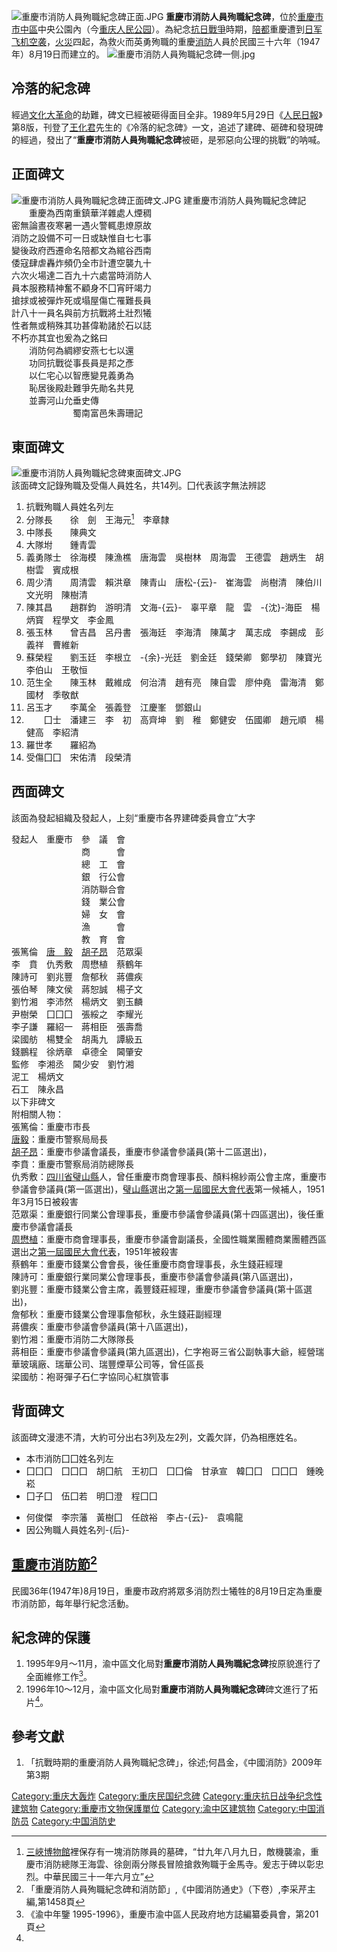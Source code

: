 [[File:重慶市消防人員殉職紀念碑正面.JPG|thumb]]
'''重慶市消防人員殉職紀念碑'''，位於[[重慶市|重慶市]][[渝中区|市中區]]中央公園內（今[[重庆人民公园|重庆人民公园]]）。為紀念[[抗日戰爭|抗日戰爭]]時期，[[陪都|陪都]]重慶遭到[[重庆大轰炸|日军飞机空袭]]，[[火災|火災]]四起，為救火而英勇殉職的重慶[[消防|消防]]人員於民國三十六年（1947年）8月19日而建立的。
[[File:重慶市消防人員殉職紀念碑一侧.jpg|thumb]]

== 冷落的紀念碑 ==
經過[[文化大革命|文化大革命]]的劫難，碑文已經被砸得面目全非。1989年5月29日《[[人民日報|人民日報]]》第8版，刊登了<span style="text-decoration: underline;">王化君</span>先生的《冷落的紀念碑》一文，追述了建碑、砸碑和發現碑的經過，發出了“'''重慶市消防人員殉職紀念碑'''被砸，是邪惡向公理的挑戰”的呐喊。

== 正面碑文 ==
[[File:重慶市消防人員殉職紀念碑正面碑文.JPG|thumb]]
建重慶市消防人員殉職紀念碑記<br />
　　重慶為西南重鎮華洋雜處人煙稠<br />
密無論晝夜寒暑一遇火警輒患燎原故<br />
消防之設備不可一日或缺惟自七七事<br />
變後政府西遷命名陪都文為綰谷西南<br />
倭寇肆虐轟炸頻仍全市計遭空襲九十<br />
六次火場達二百九十六處當時消防人<br />
員本服務精神奮不顧身不囗宵旰竭力<br />
搶捄或被彈炸死或塌屋傷亡罹難長員<br />
計八十一員名與前方抗戰將土壯烈犧<br />
性者無或稍殊其功甚偉勒諸於石以誌<br />
不朽亦其宜也爰為之銘曰<br />
　　消防何為綢繆安燕七七以還　　<br />
　　功同抗戰從事長員是邦之彥　　<br />
　　以仁宅心以智應變見義勇為　　<br />
　　恥居後殿赴難爭先勛名共見　　<br />
　　並壽河山允垂史傳　　　　　　<br />
　　　　　　　蜀南富邑朱壽珊記

== 東面碑文 ==
[[File:重慶市消防人員殉職紀念碑東面碑文.JPG|thumb]]<br />
該面碑文記錄殉職及受傷人員姓名，共14列。囗代表該字無法辨認

#抗戰殉職人員姓名列左
#分隊長　　徐　劍　王海元<ref>[[三峽博物館|三峽博物館]]裡保存有一塊消防隊員的墓碑，“廿九年八月九日，敵機襲渝，重慶市消防總隊王海雲、徐劍兩分隊長冒險搶救殉職于金馬寺。爰志于碑以彰忠烈。中華民國三十一年六月立”</ref>　李章隸
#中隊長　　陳典文
#大隊坿　　鍾青雲
#義勇隊士　徐海模　陳漁樵　唐海雲　吳樹林　周海雲　王德雲　趙炳生　胡樹雲　賓成根
#周少清　　周清雲　賴洪章　陳青山　唐松-{云}-　崔海雲　尚樹清　陳伯川　文光明　陳樹清
#陳其昌　　趙群鈞　游明清　文海-{云}-　辜平章　龍　雲　-{沈}-海臣　楊炳寳　程學文　李金鳳
#張玉林　　曾吉昌　呂丹書　張海廷　李海清　陳萬才　萬志成　李錫成　彭義祥　曹維新
#蘇榮程　　劉玉廷　李根立　-{余}-光廷　劉金廷　錢榮卿　鄭學初　陳寶光　李伯山　王敬恒
#范生全　　陳玉林　戴維成　何治清　趙有亮　陳自雲　廖仲堯　雷海清　鄭國材　季敬猷
#呂玉才　　李萬全　張義登　江慶峯　鄧銀山
#　　囗士　潘建三　李　初　高齊坤　劉　稚　鄭健安　伍國卿　趙元順　楊健高　李紹清　
#羅世孝　　羅紹為
#受傷囗囗　宋佑清　段榮清　

== 西面碑文 ==
該面為發起組織及發起人，上刻“重慶市各界建碑委員會立”大字

發起人　重慶市　參　議　會<br />
　　　　　　　　商　　　會<br />
　　　　　　　　總　工　會<br />
　　　　　　　　銀　行公會<br />
　　　　　　　　消防聯合會<br />
　　　　　　　　錢　業公會<br />
　　　　　　　　婦　女　會<br />
　　　　　　　　漁　　　會<br />
　　　　　　　　教　育　會<br />

張篤倫　[[唐毅_(1903年)|唐　毅]]　[[胡子昂|胡子昂]]　范眾渠<br />
李　賁　仇秀敷　周懋植　蔡鶴年<br />
陳詩可　劉兆豐　詹郁秋　蔣儂疾<br />
張伯琴　陳文侯　蔣恕誠　楊子文<br />
劉竹湘　李沛然　楊炳文　劉玉麟<br />
尹樹榮　囗囗囗　張綏之　李耀光<br />
李子謙　羅紹一　蔣相臣　張壽喬<br />
梁國舫　楊雙全　胡禹九　譚級五<br />
錢鵬程　徐炳章　卓德全　閪肇安<br />

監修　李湘丞　閪少安　劉竹湘<br />
泥工　楊炳文<br />
石工　陳永昌<br />

以下非碑文<br />

附相關人物：<br />
張篤倫：重慶市市長<br />
[[唐毅_(1903年)|唐毅]]：重慶市警察局局長<br />
[[胡子昂|胡子昂]]：重慶市參議會議長，重慶市參議會參議員(第十二區選出)，<br />
李賁：重慶市警察局消防總隊長<br />
仇秀敷：[[四川省|四川省]][[璧山縣|璧山縣]]人，曾任重慶市商會理事長、顏料棉紗兩公會主席，重慶市參議會參議員(第一區選出)，[[璧山縣|璧山縣]]選出之[[第一屆國民大會代表|第一屆國民大會代表]]第一候補人，1951年3月15日被殺害<br />
范眾渠：重慶銀行同業公會理事長，重慶市參議會參議員(第十四區選出)，後任重慶市參議會議長<br />
[[周懋植|周懋植]]：重慶市商會理事長，重慶市參議會副議長，全國性職業團體商業團體西區選出之[[第一屆國民大會代表|第一屆國民大會代表]]，1951年被殺害<br />
蔡鶴年：重慶市錢業公會會長，後任重慶市商會理事長，永生錢莊經理<br />
陳詩可：重慶銀行業同業公會理事長，重慶市參議會參議員(第八區選出)，<br />
劉兆豐：重慶市錢業公會主席，義豐錢莊經理，重慶市參議會參議員(第十區選出)，<br />
詹郁秋：重慶市錢業公會理事詹郁秋，永生錢莊副經理<br />
蔣儂疾：重慶市參議會參議員(第十八區選出)，<br />
劉竹湘：重慶市消防二大隊隊長<br />
蔣相臣：重慶市參議會參議員(第九區選出)，仁字袍哥三省公副執事大爺，經營瑞華玻璃廠、瑞華公司、瑞豐煙草公司等，曾任區長<br />
梁國舫：袍哥彈子石仁字協同心紅旗管事<br />

== 背面碑文 ==
該面碑文漫漶不清，大約可分出右3列及左2列，文義欠詳，仍為相應姓名。

*本市消防囗囗姓名列左
*囗囗囗　囗囗囗　胡囗航　王初囗　囗囗倫　甘承宣　韓囗囗　囗囗囗　鍾晚崧
*囗子囗　伍囗若　明囗澄　程囗囗


*何俊傑　李宗藩　黃樹囗　任啟裕　李占-{云}-　袁鳴龍
*因公殉職人員姓名列-{后}-

== [[重慶市消防節|重慶市消防節]]<ref>「重慶消防人員殉職紀念碑和消防節」,《中國消防通史》（下卷）,李采芹主編,第1458頁</ref> ==
民國36年(1947年)8月19日，重慶市政府將眾多消防烈士犧牲的8月19日定為重慶市消防節，每年舉行紀念活動。
{{quote|[[中央社|中央社]]訊 民國36年(1947年)8月26日 <br />
[[渝市|渝市]]各界昨(19日)晨10時，較場口廣場舉行消防節紀念會，由[[張篤倫|張市長]]任主席，會前並檢閱消防隊並義勇警察共約四千人。張市長在會上致詞稱：回憶民國29年(1940年)之今日，敵機狂轟[[渝市|渝市]]，全市成為一片火海，消防人員奮不顧身，努力施救，當時敵機去而複返，致多名消防隊員為國犧牲。此等英勇事蹟，故特定“八·一九”為本市消防節，實具有深遠意義。張市長並勉勵消防人員繼承先烈精神，為社會服務。會議並發給35位消防人員之遺屬撫恤金各十萬元。警察局長[[唐毅_(1903年)|唐毅]]贈各遺屬麵粉一袋。11時許，全體消防隊員及義勇警察出發遊行，經[[民權路|民權路]]、[[中正路|中正路]]、[[陝西路|陝西路]]、[[林森路|林森路]]等返較場口解散。
}}

== 紀念碑的保護 ==
#1995年9月～11月，渝中區文化局對'''重慶市消防人員殉職紀念碑'''按原貌進行了全面維修工作<ref name="渝中年鑒">《渝中年鑒 1995-1996》，重慶市渝中區人民政府地方誌編纂委員會，第201頁</ref>。
#1996年10～12月，渝中區文化局對'''重慶市消防人員殉職紀念碑'''碑文進行了拓片<ref name="渝中年鑒" />。

==參考文獻==
#「抗戰時期的重慶消防人員殉職紀念碑」，徐述;何昌金，《中國消防》2009年第3期
<div class="references-small">
<references></references>
</div>

[[Category:重庆大轰炸|Category:重庆大轰炸]]
[[Category:重庆民国纪念碑|Category:重庆民国纪念碑]]
[[Category:重庆抗日战争纪念性建筑物|Category:重庆抗日战争纪念性建筑物]]
[[Category:重慶市文物保護單位|Category:重慶市文物保護單位]]
[[Category:渝中区建筑物|Category:渝中区建筑物]]
[[Category:中国消防员|Category:中国消防员]]
[[Category:中国消防史|Category:中国消防史]]